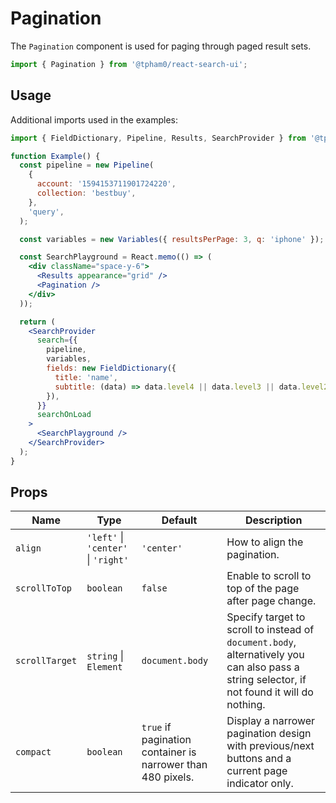 
<SEO
  title="Pagination"
  scope="Search UI"
  description="The Pagination`component is used for paging through paged result sets."
/>

# Pagination

The `Pagination` component is used for paging through paged result sets.

```js
import { Pagination } from '@tpham0/react-search-ui';
```

## Usage

Additional imports used in the examples:

```js
import { FieldDictionary, Pipeline, Results, SearchProvider } from '@tpham0/react-search-ui';
```

```jsx
function Example() {
  const pipeline = new Pipeline(
    {
      account: '1594153711901724220',
      collection: 'bestbuy',
    },
    'query',
  );

  const variables = new Variables({ resultsPerPage: 3, q: 'iphone' });

  const SearchPlayground = React.memo(() => (
    <div className="space-y-6">
      <Results appearance="grid" />
      <Pagination />
    </div>
  ));

  return (
    <SearchProvider
      search={{
        pipeline,
        variables,
        fields: new FieldDictionary({
          title: 'name',
          subtitle: (data) => data.level4 || data.level3 || data.level2 || data.level1 || data.brand,
        }),
      }}
      searchOnLoad
    >
      <SearchPlayground />
    </SearchProvider>
  );
}
```

## Props

| Name           | Type                                | Default                                                     | Description                                                                                                                                 |
| -------------- | ----------------------------------- | ----------------------------------------------------------- | ------------------------------------------------------------------------------------------------------------------------------------------- |
| `align`        | `'left'` \| `'center'` \| `'right'` | `'center'`                                                  | How to align the pagination.                                                                                                                |
| `scrollToTop`  | `boolean`                           | `false`                                                     | Enable to scroll to top of the page after page change.                                                                                      |
| `scrollTarget` | `string` \| `Element`               | `document.body`                                             | Specify target to scroll to instead of `document.body`, alternatively you can also pass a string selector, if not found it will do nothing. |
| `compact`      | `boolean`                           | `true` if pagination container is narrower than 480 pixels. | Display a narrower pagination design with previous/next buttons and a current page indicator only.                                          |
